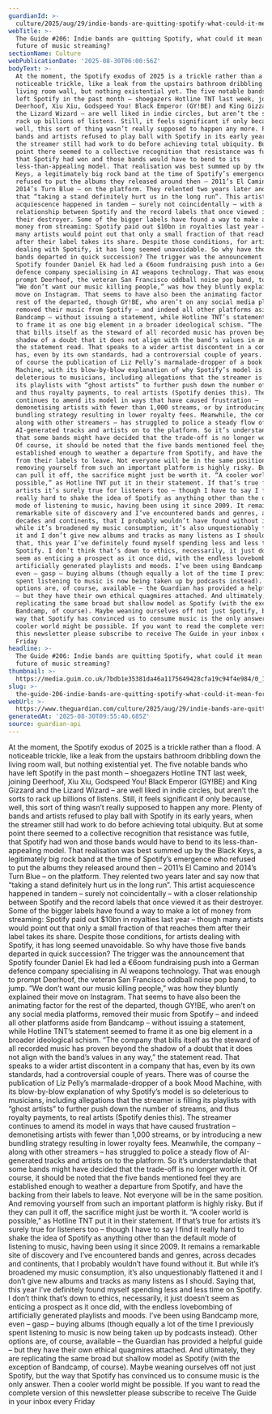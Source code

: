 ```yaml
---
guardianId: >-
  culture/2025/aug/29/indie-bands-are-quitting-spotify-what-could-it-mean-for-the-future-of-music-streaming
webTitle: >-
  The Guide #206: Indie ​bands ​are quitting Spotify, what could it mean for the
  future of music streaming?
sectionName: Culture
webPublicationDate: '2025-08-30T06:00:56Z'
bodyText: >-
  At the moment, the Spotify exodus of 2025 is a trickle rather than a flood. A
  noticeable trickle, like a leak from the upstairs bathroom dribbling down the
  living room wall, but nothing existential yet. The five notable bands who have
  left Spotify in the past month – shoegazers Hotline TNT last week, joining
  Deerhoof, Xiu Xiu, Godspeed You! Black Emperor (GY!BE) and King Gizzard and
  the Lizard Wizard – are well liked in indie circles, but aren’t the sorts to
  rack up billions of listens. Still, it feels significant if only because,
  well, this sort of thing wasn’t really supposed to happen any more. Plenty of
  bands and artists refused to play ball with Spotify in its early years, when
  the streamer still had work to do before achieving total ubiquity. But at some
  point there seemed to a collective recognition that resistance was futile,
  that Spotify had won and those bands would have to bend to its
  less-than-appealing model. That realisation was best summed up by the Black
  Keys, a legitimately big rock band at the time of Spotify’s emergence who
  refused to put the albums they released around then – 2011’s El Camino and
  2014’s Turn Blue – on the platform. They relented two years later and say now
  that “taking a stand definitely hurt us in the long run”. This artist
  acquiescence happened in tandem – surely not coincidentally – with a closer
  relationship between Spotify and the record labels that once viewed it as
  their destroyer. Some of the bigger labels have found a way to make a lot of
  money from streaming: Spotify paid out $10bn in royalties last year – though
  many artists would point out that only a small fraction of that reaches them
  after their label takes its share. Despite those conditions, for artists
  dealing with Spotify, it has long seemed unavoidable. So why have those five
  bands departed in quick succession? The trigger was the announcement that
  Spotify founder Daniel Ek had led a €6oom fundraising push into a German
  defence company specialising in AI weapons technology. That was enough to
  prompt Deerhoof, the veteran San Francisco oddball noise pop band, to jump.
  “We don’t want our music killing people,” was how they bluntly explained their
  move on Instagram. That seems to have also been the animating factor for the
  rest of the departed, though GY!BE, who aren’t on any social media platforms,
  removed their music from Spotify – and indeed all other platforms aside from
  Bandcamp – without issuing a statement, while Hotline TNT’s statement seemed
  to frame it as one big element in a broader ideological schism. “The company
  that bills itself as the steward of all recorded music has proven beyond the
  shadow of a doubt that it does not align with the band’s values in any way,”
  the statement read. That speaks to a wider artist discontent in a company that
  has, even by its own standards, had a controversial couple of years. There was
  of course the publication of Liz Pelly’s marmalade-dropper of a book Mood
  Machine, with its blow-by-blow explanation of why Spotify’s model is so
  deleterious to musicians, including allegations that the streamer is filling
  its playlists with “ghost artists” to further push down the number of streams,
  and thus royalty payments, to real artists (Spotify denies this). The streamer
  continues to amend its model in ways that have caused frustration –
  demonetising artists with fewer than 1,000 streams, or by introducing a new
  bundling strategy resulting in lower royalty fees. Meanwhile, the company –
  along with other streamers – has struggled to police a steady flow of
  AI-generated tracks and artists on to the platform. So it’s understandable
  that some bands might have decided that the trade-off is no longer worth it.
  Of course, it should be noted that the five bands mentioned feel they are
  established enough to weather a departure from Spotify, and have the backing
  from their labels to leave. Not everyone will be in the same position. And
  removing yourself from such an important platform is highly risky. But if they
  can pull it off, the sacrifice might just be worth it. “A cooler world is
  possible,” as Hotline TNT put it in their statement. If that’s true for
  artists it’s surely true for listeners too – though I have to say I find it
  really hard to shake the idea of Spotify as anything other than the default
  mode of listening to music, having been using it since 2009. It remains a
  remarkable site of discovery and I’ve encountered bands and genres, across
  decades and continents, that I probably wouldn’t have found without it. But
  while it’s broadened my music consumption, it’s also unquestionably flattened
  it and I don’t give new albums and tracks as many listens as I should. Saying
  that, this year I’ve definitely found myself spending less and less time on
  Spotify. I don’t think that’s down to ethics, necessarily, it just doesn’t
  seem as enticing a prospect as it once did, with the endless lovebombing of
  artificially generated playlists and moods. I’ve been using Bandcamp more,
  even – gasp – buying albums (though equally a lot of the time I previously
  spent listening to music is now being taken up by podcasts instead). Other
  options are, of course, available – the Guardian has provided a helpful guide
  – but they have their own ethical quagmires attached. And ultimately, they are
  replicating the same broad but shallow model as Spotify (with the exception of
  Bandcamp, of course). Maybe weaning ourselves off not just Spotify, but the
  way that Spotify has convinced us to consume music is the only answer. Then a
  cooler world might be possible. If you want to read the complete version of
  this newsletter please subscribe to receive The Guide in your inbox every
  Friday
headline: >-
  The Guide #206: Indie ​bands ​are quitting Spotify, what could it mean for the
  future of music streaming?
thumbnail: >-
  https://media.guim.co.uk/7bdb1e35381da46a1175649428cfa19c94f4e984/0_152_1170_935/500.jpg
slug: >-
  the-guide-206-indie-bands-are-quitting-spotify-what-could-it-mean-for-the-future-of-music-streaming
webUrl: >-
  https://www.theguardian.com/culture/2025/aug/29/indie-bands-are-quitting-spotify-what-could-it-mean-for-the-future-of-music-streaming
generatedAt: '2025-08-30T09:55:40.685Z'
source: guardian-api
---
```

At the moment, the Spotify exodus of 2025 is a trickle rather than a flood. A noticeable trickle, like a leak from the upstairs bathroom dribbling down the living room wall, but nothing existential yet. The five notable bands who have left Spotify in the past month – shoegazers Hotline TNT last week, joining Deerhoof, Xiu Xiu, Godspeed You! Black Emperor (GY!BE) and King Gizzard and the Lizard Wizard – are well liked in indie circles, but aren’t the sorts to rack up billions of listens. Still, it feels significant if only because, well, this sort of thing wasn’t really supposed to happen any more. Plenty of bands and artists refused to play ball with Spotify in its early years, when the streamer still had work to do before achieving total ubiquity. But at some point there seemed to a collective recognition that resistance was futile, that Spotify had won and those bands would have to bend to its less-than-appealing model. That realisation was best summed up by the Black Keys, a legitimately big rock band at the time of Spotify’s emergence who refused to put the albums they released around then – 2011’s El Camino and 2014’s Turn Blue – on the platform. They relented two years later and say now that “taking a stand definitely hurt us in the long run”. This artist acquiescence happened in tandem – surely not coincidentally – with a closer relationship between Spotify and the record labels that once viewed it as their destroyer. Some of the bigger labels have found a way to make a lot of money from streaming: Spotify paid out $10bn in royalties last year – though many artists would point out that only a small fraction of that reaches them after their label takes its share. Despite those conditions, for artists dealing with Spotify, it has long seemed unavoidable. So why have those five bands departed in quick succession? The trigger was the announcement that Spotify founder Daniel Ek had led a €6oom fundraising push into a German defence company specialising in AI weapons technology. That was enough to prompt Deerhoof, the veteran San Francisco oddball noise pop band, to jump. “We don’t want our music killing people,” was how they bluntly explained their move on Instagram. That seems to have also been the animating factor for the rest of the departed, though GY!BE, who aren’t on any social media platforms, removed their music from Spotify – and indeed all other platforms aside from Bandcamp – without issuing a statement, while Hotline TNT’s statement seemed to frame it as one big element in a broader ideological schism. “The company that bills itself as the steward of all recorded music has proven beyond the shadow of a doubt that it does not align with the band’s values in any way,” the statement read. That speaks to a wider artist discontent in a company that has, even by its own standards, had a controversial couple of years. There was of course the publication of Liz Pelly’s marmalade-dropper of a book Mood Machine, with its blow-by-blow explanation of why Spotify’s model is so deleterious to musicians, including allegations that the streamer is filling its playlists with “ghost artists” to further push down the number of streams, and thus royalty payments, to real artists (Spotify denies this). The streamer continues to amend its model in ways that have caused frustration – demonetising artists with fewer than 1,000 streams, or by introducing a new bundling strategy resulting in lower royalty fees. Meanwhile, the company – along with other streamers – has struggled to police a steady flow of AI-generated tracks and artists on to the platform. So it’s understandable that some bands might have decided that the trade-off is no longer worth it. Of course, it should be noted that the five bands mentioned feel they are established enough to weather a departure from Spotify, and have the backing from their labels to leave. Not everyone will be in the same position. And removing yourself from such an important platform is highly risky. But if they can pull it off, the sacrifice might just be worth it. “A cooler world is possible,” as Hotline TNT put it in their statement. If that’s true for artists it’s surely true for listeners too – though I have to say I find it really hard to shake the idea of Spotify as anything other than the default mode of listening to music, having been using it since 2009. It remains a remarkable site of discovery and I’ve encountered bands and genres, across decades and continents, that I probably wouldn’t have found without it. But while it’s broadened my music consumption, it’s also unquestionably flattened it and I don’t give new albums and tracks as many listens as I should. Saying that, this year I’ve definitely found myself spending less and less time on Spotify. I don’t think that’s down to ethics, necessarily, it just doesn’t seem as enticing a prospect as it once did, with the endless lovebombing of artificially generated playlists and moods. I’ve been using Bandcamp more, even – gasp – buying albums (though equally a lot of the time I previously spent listening to music is now being taken up by podcasts instead). Other options are, of course, available – the Guardian has provided a helpful guide – but they have their own ethical quagmires attached. And ultimately, they are replicating the same broad but shallow model as Spotify (with the exception of Bandcamp, of course). Maybe weaning ourselves off not just Spotify, but the way that Spotify has convinced us to consume music is the only answer. Then a cooler world might be possible. If you want to read the complete version of this newsletter please subscribe to receive The Guide in your inbox every Friday
